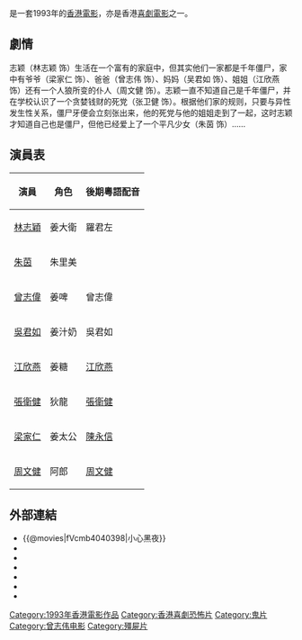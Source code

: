 {{noteTA
|1=zh-hans:一屋哨牙鬼; zh-hk:一屋哨牙鬼; zh-tw:小心黑夜;
}}
{{Infobox Film
|name        = 一屋哨牙鬼
|original_name = ''{{lang|en|Vampire Family}}''
|image       = 
|caption     = 
|director    = [[曹建南|曹建南]]、[[曾志偉|曾志偉]]
|producer    = [[許佩容|許佩容]]
|producer_2  = 陳德華、張志光<br>張小萍、王延明
|writer      = [[陳寶華|陳寶華]] 
|starring    = [[林志穎|林志穎]]<br />[[朱茵|朱茵]]<br />[[曾志偉|曾志偉]]<br />[[吳君如|吳君如]]<br />[[江欣燕|江欣燕]]<br />[[張衛健|張衛健]]<br />[[梁家仁|梁家仁]]
|music                 = 林敏聰<br>{{lang|en|Kowloon Girls & Boys Co.}}<br>林子恆、王豫民
|cinematography        = 張東亮
|editing               = 蔡雄
|studio      = 長宏影視香港公司<br>長宏影視股份有限公司
|distributor = 永高影片發行有限公司
|released    = {{BHKG}}：{{film date|1993|7|31}}
|runtime     = 90 分鐘
|country = {{英屬香港電影}}
|language    = [[粵語|粵語]]、[[普通話|普通話]]
|gross = HK $3,150,696.00
|imdb_id     = tt0108625
|cn_name     = 一屋哨牙鬼
|hk_name     = 一屋哨牙鬼
|tw_name     = 小心黑夜
}}
{{engname|《一屋哨牙鬼》|''Vampire Family''}}是一套1993年的[[香港電影|香港電影]]，亦是香港[[喜劇電影|喜劇電影]]之一。

== 劇情 ==
志颖（林志颖 饰）生活在一个富有的家庭中，但其实他们一家都是千年僵尸，家中有爷爷（梁家仁 饰）、爸爸（曾志伟 饰）、妈妈（吴君如 饰）、姐姐（江欣燕 饰）还有一个人狼所变的仆人（周文健 饰）。志颖一直不知道自己是千年僵尸，并在学校认识了一个贪婪钱财的死党（张卫健 饰）。根据他们家的规则，只要与异性发生性关系，僵尸牙便会立刻张出来，他的死党与他的姐姐走到了一起，这时志颖才知道自己也是僵尸，但他已经爱上了一个平凡少女（朱茵 饰）……

== 演員表 ==
{| class="wikitable"
! 演員
! 角色
! 後期粵語配音
|-
| [[林志穎|林志穎]] || 姜大衛 || 羅君左
|-
| [[朱茵|朱茵]] || 朱里美 || 
|-
| [[曾志偉|曾志偉]] || 姜啤 || 曾志偉
|-
| [[吳君如|吳君如]] || 姜汁奶 || 吳君如
|-
| [[江欣燕|江欣燕]] || 姜糖 || [[江欣燕|江欣燕]]
|-
| [[張衛健|張衛健]] || 狄龍 || [[張衛健|張衛健]]
|-
| [[梁家仁|梁家仁]] || 姜太公 || [[陳永信|陳永信]]
|-
| [[周文健|周文健]] || 阿郎 || [[周文健|周文健]]
|}

== 外部連結 ==
*{{@movies|fVcmb4040398|小心黑夜}}
*{{hkmdb title|7625}}
*{{Mtime|24091}}
*{{douban}}
*{{rotten-tomatoes|vampire_family}}
*{{Amg movie|270736}}
*{{imdb title|0108625}}

{{曾志伟}}
{{殭屍片系列}}
[[Category:1993年香港電影作品|Category:1993年香港電影作品]]
[[Category:香港喜劇恐怖片|Category:香港喜劇恐怖片]]
[[Category:鬼片|Category:鬼片]]
[[Category:曾志伟电影|Category:曾志伟电影]]
[[Category:殭屍片|Category:殭屍片]]